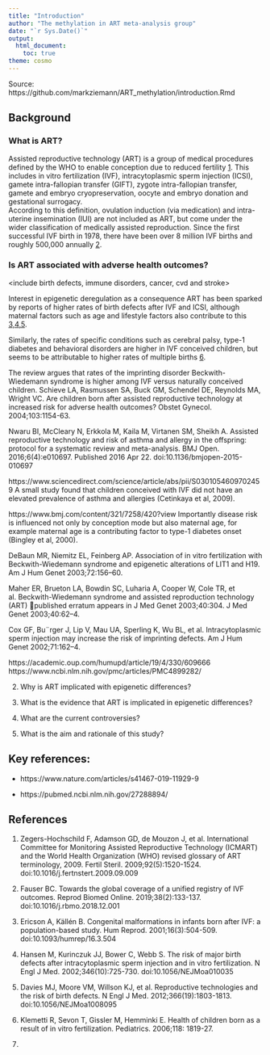 ```yaml
---
title: "Introduction"
author: "The methylation in ART meta-analysis group"
date: "`r Sys.Date()`"
output:
  html_document:
    toc: true
theme: cosmo
---
```


Source: https://github.com/markziemann/ART_methylation/introduction.Rmd

## Background

### What is ART?

Assisted reproductive technology (ART) is a group of medical procedures defined by the WHO to enable conception due to reduced fertility [1](Zegers-Hochschild et al, 2009).
This includes in vitro fertilization (IVF), intracytoplasmic sperm injection (ICSI), gamete intra-fallopian transfer (GIFT), zygote intra-fallopian transfer, gamete and embryo cryopreservation, oocyte and embryo donation and gestational surrogacy.  
According to this definition, ovulation induction (via medication) and intra-uterine insemination (IUI) are not included as ART, but come under the wider classification of medically assisted reproduction.
Since the first successful IVF birth in 1978, there have been over 8 million IVF births and roughly 500,000 annually [2](Fauser 2019).

### Is ART associated with adverse health outcomes?
<include birth defects, immune disorders, cancer, cvd and stroke>

Interest in epigenetic deregulation as a consequence ART has been sparked by reports of higher rates of birth defects after IVF and ICSI, although maternal factors such as age and lifestyle factors also contribute to this [3,4,5](Ericson & Källén 2001; Hansen et al, 2002; Davies et al, 2012).



Similarly, the rates of specific conditions such as cerebral palsy, type-1 diabetes and behavioral disorders are higher in IVF conceived children, but seems to be attributable to higher rates of multiple births [6](Klemetti et al, 2006).


The review argues that rates of the imprinting disorder Beckwith-Wiedemann syndrome is higher among IVF versus naturally conceived children.
Schieve LA, Rasmussen SA, Buck GM, Schendel DE, Reynolds MA, Wright VC. Are children born after assisted reproductive technology at increased risk for adverse health outcomes? Obstet Gynecol. 2004;103:1154-63.

Nwaru BI, McCleary N, Erkkola M, Kaila M, Virtanen SM, Sheikh A. Assisted reproductive technology and risk of asthma and allergy in the offspring: protocol for a systematic review and meta-analysis. BMJ Open. 2016;6(4):e010697. Published 2016 Apr 22. doi:10.1136/bmjopen-2015-010697

https://www.sciencedirect.com/science/article/abs/pii/S0301054609702459
A small study found that children conceived with IVF did not have an elevated prevalence of asthma and allergies (Cetinkaya et al, 2009).

https://www.bmj.com/content/321/7258/420?view
Importantly disease risk is influenced not only by conception mode but also maternal age, for example maternal age is a contributing factor to type-1 diabetes onset (Bingley et al, 2000).


DeBaun MR, Niemitz EL, Feinberg AP. Association of in
vitro fertilization with Beckwith-Wiedemann syndrome
and epigenetic alterations of LIT1 and H19. Am J Hum
Genet 2003;72:156–60.

Maher ER, Brueton LA, Bowdin SC, Luharia A, Cooper
W, Cole TR, et al. Beckwith-Wiedemann syndrome and
assisted reproduction technology (ART) published erratum appears in J Med Genet 2003;40:304. J Med Genet
2003;40:62–4.

Cox GF, Bu¨rger J, Lip V, Mau UA, Sperling K, Wu BL, et
al. Intracytoplasmic sperm injection may increase the risk
of imprinting defects. Am J Hum Genet 2002;71:162–4.


https://academic.oup.com/humupd/article/19/4/330/609666
https://www.ncbi.nlm.nih.gov/pmc/articles/PMC4899282/


2. Why is ART implicated with epigenetic differences?

3. What is the evidence that ART is implicated in epigenetic differences?

4. What are the current controversies?

5. What is the aim and rationale of this study?

## Key references:

* https://www.nature.com/articles/s41467-019-11929-9

* https://pubmed.ncbi.nlm.nih.gov/27288894/

## References 

1. Zegers-Hochschild F, Adamson GD, de Mouzon J, et al. International Committee for Monitoring Assisted Reproductive Technology (ICMART) and the World Health Organization (WHO) revised glossary of ART terminology, 2009. Fertil Steril. 2009;92(5):1520-1524. doi:10.1016/j.fertnstert.2009.09.009

2. Fauser BC. Towards the global coverage of a unified registry of IVF outcomes. Reprod Biomed Online. 2019;38(2):133-137. doi:10.1016/j.rbmo.2018.12.001

3. Ericson A, Källén B. Congenital malformations in infants born after IVF: a population-based study. Hum Reprod. 2001;16(3):504-509. doi:10.1093/humrep/16.3.504

4. Hansen M, Kurinczuk JJ, Bower C, Webb S. The risk of major birth defects after intracytoplasmic sperm injection and in vitro fertilization. N Engl J Med. 2002;346(10):725-730. doi:10.1056/NEJMoa010035

5. Davies MJ, Moore VM, Willson KJ, et al. Reproductive technologies and the risk of birth defects. N Engl J Med. 2012;366(19):1803-1813. doi:10.1056/NEJMoa1008095

6. Klemetti R, Sevon T, Gissler M, Hemminki E. Health of children born as a result of in vitro fertilization. Pediatrics. 2006;118: 1819-27.

7. 